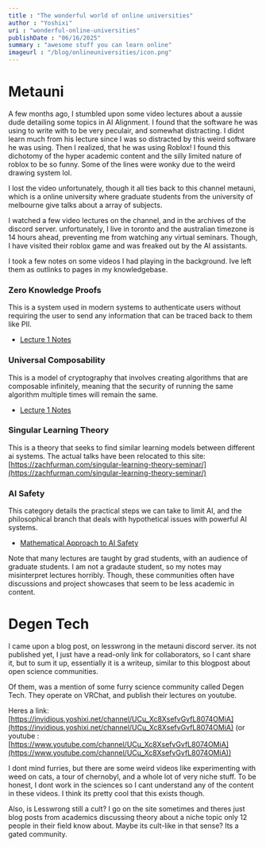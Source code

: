 ```yaml
---
title : "The wonderful world of online universities"
author : "Yoshixi"
uri : "wonderful-online-universities"
publishDate : "06/16/2025"
summary : "awesome stuff you can learn online"
imageurl : "/blog/onlineuniversities/icon.png"
---
```


# Metauni
A few months ago, I stumbled upon some video lectures about a aussie dude detailing some topics in AI Alignment. I found that the software he was using to write with to be very peculair, and somewhat distracting. I didnt learn much from his lecture since I was so distracted by this weird software he was using. 
Then I realized, that he was using Roblox! I found this dichotomy of the hyper academic content and the silly limited nature of roblox to be so funny. Some of the lines were wonky due to the weird drawing system lol. 

I lost the video unfortunately, though it all ties back to this channel metauni, which is a online university where graduate students from the university of melbourne give talks about a array of subjects.

I watched a few video lectures on the channel, and in the archives of the discord server. unfortunately, I live in toronto and the australian timezone is 14 hours ahead, preventing me from watching any virtual seminars. Though, I have visited their roblox game and was freaked out by the AI assistants.

I took a few notes on some videos I had playing in the background. Ive left them as outlinks to pages in my knowledgebase. 

### Zero Knowledge Proofs
This is a system used in modern systems to authenticate users without requiring the user to send any information that can be traced back to them like PII.
- [Lecture 1 Notes](https://digitalyoshixi.github.io/zettelkasten/Security/Zero-Knowledge-Proofs---Introduction)

### Universal Composability
This is a model of cryptography that involves creating algorithms that are composable infinitely, meaning that the security of running the same algorithm multiple times will remain the same.
- [Lecture 1 Notes](https://digitalyoshixi.github.io/zettelkasten/Security/Cryptography-Seminar-1---Foundations)

### Singular Learning Theory
This is a theory that seeks to find similar learning models between different ai systems.
The actual talks have been relocated to this site: [https://zachfurman.com/singular-learning-theory-seminar/](https://zachfurman.com/singular-learning-theory-seminar/)

### AI Safety
This category details the practical steps we can take to limit AI, and the philosophical branch that deals with hypothetical issues with powerful AI systems.
- [Mathematical Approach to AI Safety](https://digitalyoshixi.github.io/zettelkasten/Machine-Learning/Mathematical-Approaches-to-AI-Safety)


Note that many lectures are taught by grad students, with an audience of graduate students. I am not a gradaute student, so my notes may misinterpret lectures horribly. Though, these communities often have discussions and project showcases that seem to be less academic in content. 

# Degen Tech
I came upon a blog post, on lesswrong in the metauni discord server. its not published yet, I just have a read-only link for collaborators, so I cant share it, but to sum it up, essentially it is a writeup, similar to this blogpost about open science communities.

Of them, was a mention of some furry science community called Degen Tech. They operate on VRChat, and publish their lectures on youtube.

Heres a link: [https://invidious.yoshixi.net/channel/UCu_Xc8XsefvGvfL8074OMiA](https://invidious.yoshixi.net/channel/UCu_Xc8XsefvGvfL8074OMiA) (or youtube : [https://www.youtube.com/channel/UCu_Xc8XsefvGvfL8074OMiA](https://www.youtube.com/channel/UCu_Xc8XsefvGvfL8074OMiA))

I dont mind furries, but there are some weird videos like experimenting with weed on cats, a tour of chernobyl, and a whole lot of very niche stuff. To be honest, I dont work in the sciences so I cant understand any of the content in these videos. I think its pretty cool that this exists though.

Also, is Lesswrong still a cult? I go on the site sometimes and theres just blog posts from academics discussing theory about a niche topic only 12 people in their field know about. Maybe its cult-like in that sense? Its a gated community.
